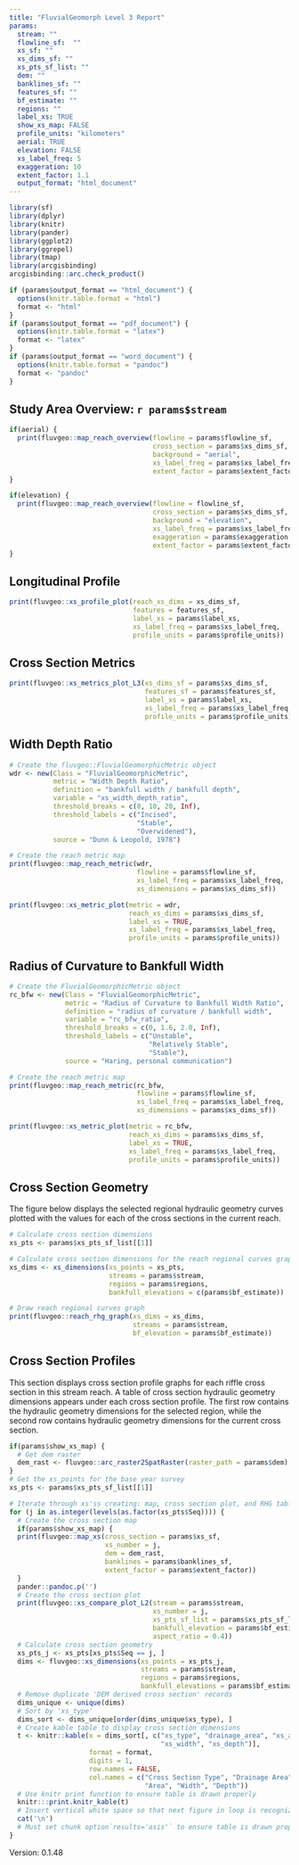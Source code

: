 ```yaml
---
title: "FluvialGeomorph Level 3 Report"
params:
  stream: ""
  flowline_sf:  ""
  xs_sf: ""
  xs_dims_sf: ""
  xs_pts_sf_list: ""
  dem: ""
  banklines_sf: ""
  features_sf: ""
  bf_estimate: ""
  regions: ""
  label_xs: TRUE
  show_xs_map: FALSE
  profile_units: "kilometers"
  aerial: TRUE
  elevation: FALSE
  xs_label_freq: 5
  exaggeration: 10
  extent_factor: 1.1
  output_format: "html_document"
---
```


```r
library(sf)
library(dplyr)
library(knitr)
library(pander)
library(ggplot2)
library(ggrepel)
library(tmap)
library(arcgisbinding)
arcgisbinding::arc.check_product()
```

```r
if (params$output_format == "html_document") {
  options(knitr.table.format = "html")
  format <- "html"
}
if (params$output_format == "pdf_document") {
  options(knitr.table.format = "latex")
  format <- "latex"
}
if (params$output_format == "word_document") {
  options(knitr.table.format = "pandoc")
  format <- "pandoc"
}
```

## Study Area Overview: `r params$stream`
```r
if(aerial) {
  print(fluvgeo::map_reach_overview(flowline = params$flowline_sf, 
                                    cross_section = params$xs_dims_sf,
                                    background = "aerial",
                                    xs_label_freq = params$xs_label_freq,
                                    extent_factor = params$extent_factor))
}
```

```r
if(elevation) {
  print(fluvgeo::map_reach_overview(flowline = flowline_sf, 
                                    cross_section = params$xs_dims_sf,
                                    background = "elevation",
                                    xs_label_freq = params$xs_label_freq,
                                    exaggeration = params$exaggeration,
                                    extent_factor = params$extent_factor))
}
```

## Longitudinal Profile
```r
print(fluvgeo::xs_profile_plot(reach_xs_dims = xs_dims_sf, 
                               features = features_sf, 
                               label_xs = params$label_xs,
                               xs_label_freq = params$xs_label_freq,
                               profile_units = params$profile_units))
```

## Cross Section Metrics
```r
print(fluvgeo::xs_metrics_plot_L3(xs_dims_sf = params$xs_dims_sf, 
                                  features_sf = params$features_sf,
                                  label_xs = params$label_xs,
                                  xs_label_freq = params$xs_label_freq,
                                  profile_units = params$profile_units))
```

## Width Depth Ratio
```r
# Create the fluvgeo::FluvialGeomorphicMetric object
wdr <- new(Class = "FluvialGeomorphicMetric",
           metric = "Width Depth Ratio",
           definition = "bankfull width / bankfull depth",
           variable = "xs_width_depth_ratio",
           threshold_breaks = c(0, 10, 20, Inf),
           threshold_labels = c("Incised",
                                "Stable",
                                "Overwidened"),
           source = "Dunn & Leopold, 1978")

# Create the reach metric map
print(fluvgeo::map_reach_metric(wdr,
                                flowline = params$flowline_sf,
                                xs_label_freq = params$xs_label_freq,
                                xs_dimensions = params$xs_dims_sf))
```

```r
print(fluvgeo::xs_metric_plot(metric = wdr,
                              reach_xs_dims = params$xs_dims_sf,
                              label_xs = TRUE,
                              xs_label_freq = params$xs_label_freq,
                              profile_units = params$profile_units))
```

## Radius of Curvature to Bankfull Width
```r
# Create the FluvialGeomorphicMetric object
rc_bfw <- new(Class = "FluvialGeomorphicMetric",
              metric = "Radius of Curvature to Bankfull Width Ratio",
              definition = "radius of curvature / bankfull width",
              variable = "rc_bfw_ratio",
              threshold_breaks = c(0, 1.6, 2.0, Inf),
              threshold_labels = c("Unstable",
                                   "Relatively Stable",
                                   "Stable"),
              source = "Haring, personal communication")

# Create the reach metric map
print(fluvgeo::map_reach_metric(rc_bfw,
                                flowline = params$flowline_sf,
                                xs_label_freq = params$xs_label_freq,
                                xs_dimensions = params$xs_dims_sf))
```

```r
print(fluvgeo::xs_metric_plot(metric = rc_bfw,
                              reach_xs_dims = params$xs_dims_sf,
                              label_xs = TRUE,
                              xs_label_freq = params$xs_label_freq,
                              profile_units = params$profile_units))
```

## Cross Section Geometry
The figure below displays the selected regional hydraulic geometry curves plotted with the values for each of the cross sections in the current reach.

```r
# Calculate cross section dimensions
xs_pts <- params$xs_pts_sf_list[[1]]

# Calculate cross section dimensions for the reach regional curves graph
xs_dims <- xs_dimensions(xs_points = xs_pts,
                         streams = params$stream,
                         regions = params$regions,
                         bankfull_elevations = c(params$bf_estimate))

# Draw reach regional curves graph
print(fluvgeo::reach_rhg_graph(xs_dims = xs_dims,
                               streams = params$stream,
                               bf_elevation = params$bf_estimate))
```

## Cross Section Profiles
This section displays cross section profile graphs for each riffle cross section in this stream reach. A table of cross section hydraulic geometry dimensions appears under each cross section profile. The first row contains the hydraulic geometry dimensions for the selected region, while the second row contains hydraulic geometry dimensions for the current cross section.

```r
if(params$show_xs_map) {
  # Get dem raster
  dem_rast <- fluvgeo::arc_raster2SpatRaster(raster_path = params$dem)
}
# Get the xs_points for the base year survey
xs_pts <- params$xs_pts_sf_list[[1]]

# Iterate through xs'ss creating: map, cross section plot, and RHG table
for (j in as.integer(levels(as.factor(xs_pts$Seq)))) {
  # Create the cross section map
  if(params$show_xs_map) {
  print(fluvgeo::map_xs(cross_section = params$xs_sf,
                        xs_number = j,
                        dem = dem_rast,
                        banklines = params$banklines_sf,
                        extent_factor = params$extent_factor))
  }
  pander::pandoc.p('')
  # Create the cross section plot
  print(fluvgeo::xs_compare_plot_L2(stream = params$stream,
                                    xs_number = j,
                                    xs_pts_sf_list = params$xs_pts_sf_list,
                                    bankfull_elevation = params$bf_estimate,
                                    aspect_ratio = 0.4))
  # Calculate cross section geometry
  xs_pts_j <- xs_pts[xs_pts$Seq == j, ]
  dims <- fluvgeo::xs_dimensions(xs_points = xs_pts_j,
                                 streams = params$stream,
                                 regions = params$regions,
                                 bankfull_elevations = params$bf_estimate)
  # Remove duplicate 'DEM derived cross section' records
  dims_unique <- unique(dims)
  # Sort by 'xs_type'
  dims_sort <- dims_unique[order(dims_unique$xs_type), ]
  # Create kable table to display cross section dimensions
  t <- knitr::kable(x = dims_sort[, c("xs_type", "drainage_area", "xs_area", 
                                      "xs_width", "xs_depth")],
                    format = format,
                    digits = 1,
                    row.names = FALSE,
                    col.names = c("Cross Section Type", "Drainage Area", 
                                  "Area", "Width", "Depth"))
  # Use knitr print function to ensure table is drawn properly
  knitr:::print.knitr_kable(t)
  # Insert vertical white space so that next figure in loop is recognized
  cat('\n')
  # Must set chunk option`results='asis'` to ensure table is drawn properly
}
```


Version: 0.1.48
